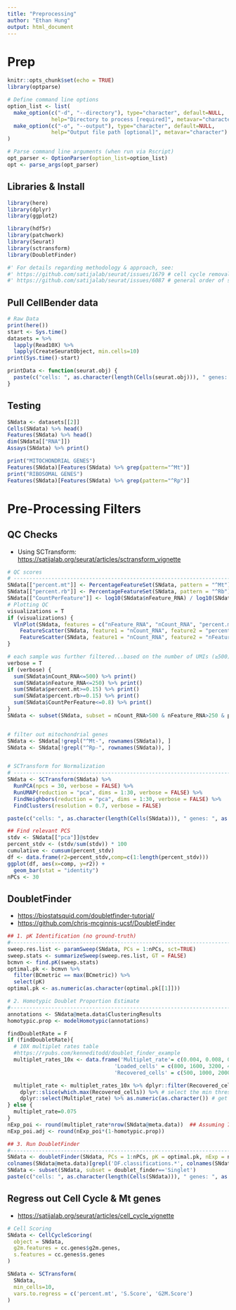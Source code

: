 ```yaml
---
title: "Preprocessing"
author: "Ethan Hung"
output: html_document
---
```


# Prep

```r
knitr::opts_chunk$set(echo = TRUE)
library(optparse)

# Define command line options
option_list <- list(
  make_option(c("-d", "--directory"), type="character", default=NULL, 
              help="Directory to process [required]", metavar="character"),
  make_option(c("-o", "--output"), type="character", default=NULL, 
              help="Output file path [optional]", metavar="character")
)

# Parse command line arguments (when run via Rscript)
opt_parser <- OptionParser(option_list=option_list)
opt <- parse_args(opt_parser)
```

## Libraries & Install

```r
library(here)
library(dplyr)
library(ggplot2)

library(hdf5r)
library(patchwork)
library(Seurat)
library(sctransform)
library(DoubletFinder)

#' For details regarding methodology & approach, see:
#' https://github.com/satijalab/seurat/issues/1679 # cell cycle removal
#' https://github.com/satijalab/seurat/issues/6087 # general order of steps ?
```

## Pull CellBender data

```r
# Raw Data
print(here())
start <- Sys.time()
datasets = %>%
  lapply(Read10X) %>%
  lapply(CreateSeuratObject, min.cells=10)
print(Sys.time()-start)

printData <- function(seurat.obj) {
  paste(c("cells: ", as.character(length(Cells(seurat.obj))), " genes: ", as.character(length(Features(seurat.obj)))), collapse = '')
}
```

## Testing

```r
SNdata <- datasets[[2]]
Cells(SNdata) %>% head()
Features(SNdata) %>% head()
dim(SNdata[["RNA"]])
Assays(SNdata) %>% print()

print("MITOCHONDRIAL GENES")
Features(SNdata)[Features(SNdata) %>% grep(pattern="^Mt")]
print("RIBOSOMAL GENES")
Features(SNdata)[Features(SNdata) %>% grep(pattern="^Rp")]
```

# Pre-Processing Filters

## QC Checks

-   Using SCTransform: <https://satijalab.org/seurat/articles/sctransform_vignette>

```r
# QC scores
# ----------------------------------------------------------------------------
SNdata[["percent.mt"]] <- PercentageFeatureSet(SNdata, pattern = "^Mt")/100
SNdata[["percent.rb"]] <- PercentageFeatureSet(SNdata, pattern = "^Rb")/100
SNdata[["CountPerFeature"]] <- log10(SNdata$nFeature_RNA) / log10(SNdata$nCount_RNA)
# Plotting QC
visualizations = T
if (visualizations) {
  VlnPlot(SNdata, features = c("nFeature_RNA", "nCount_RNA", "percent.mt", "percent.rb"), ncol = 2) +
    FeatureScatter(SNdata, feature1 = "nCount_RNA", feature2 = "percent.mt") +
    FeatureScatter(SNdata, feature1 = "nCount_RNA", feature2 = "nFeature_RNA")
}

# each sample was further filtered...based on the number of UMIs (≥500) and genes (≥250), mitochondrial ratio (<15%), and the number of genes detected per UMI (>0.8)
verbose = T
if (verbose) {
  sum(SNdata$nCount_RNA<=500) %>% print()
  sum(SNdata$nFeature_RNA<=250) %>% print()
  sum(SNdata$percent.mt>=0.15) %>% print()
  sum(SNdata$percent.rb>=0.15) %>% print()
  sum(SNdata$CountPerFeature<=0.8) %>% print()
}
SNdata <- subset(SNdata, subset = nCount_RNA>500 & nFeature_RNA>250 & percent.mt<0.15 & percent.rb<0.15 & CountPerFeature>0.8)


# filter out mitochondrial genes
SNdata <- SNdata[!grepl("^Mt-", rownames(SNdata)), ]
SNdata <- SNdata[!grepl("^Rp-", rownames(SNdata)), ]


# SCTransform for Normalization
# ----------------------------------------------------------------------------
SNdata <- SCTransform(SNdata) %>%
  RunPCA(npcs = 30, verbose = FALSE) %>%
  RunUMAP(reduction = "pca", dims = 1:30, verbose = FALSE) %>%
  FindNeighbors(reduction = "pca", dims = 1:30, verbose = FALSE) %>%
  FindClusters(resolution = 0.7, verbose = FALSE)

paste(c("cells: ", as.character(length(Cells(SNdata))), " genes: ", as.character(length(Features(SNdata)))), collapse = '')

## Find relevant PCS
stdv <- SNdata[["pca"]]@stdev
percent_stdv <- (stdv/sum(stdv)) * 100
cumulative <- cumsum(percent_stdv)
df <- data.frame(r2=percent_stdv,comp=c(1:length(percent_stdv)))
ggplot(df, aes(x=comp, y=r2)) +
  geom_bar(stat = "identity")
nPCs <- 30
```

## DoubletFinder

-   <https://biostatsquid.com/doubletfinder-tutorial/>
-   <https://github.com/chris-mcginnis-ucsf/DoubletFinder>

```r

## 1. pK Identification (no ground-truth)
#----------------------------------------------------------------------------
sweep.res.list <- paramSweep(SNdata, PCs = 1:nPCs, sct=TRUE)
sweep.stats <- summarizeSweep(sweep.res.list, GT = FALSE)
bcmvn <- find.pK(sweep.stats)
optimal.pk <- bcmvn %>% 
  filter(BCmetric == max(BCmetric)) %>%
  select(pK)
optimal.pk <- as.numeric(as.character(optimal.pk[[1]]))

# 2. Homotypic Doublet Proportion Estimate
#----------------------------------------------------------------------------
annotations <- SNdata@meta.data$ClusteringResults
homotypic.prop <- modelHomotypic(annotations)

findDoubletRate = F
if (findDoubletRate){
  # 10X multiplet rates table
  #https://rpubs.com/kenneditodd/doublet_finder_example
  multiplet_rates_10x <- data.frame('Multiplet_rate'= c(0.004, 0.008, 0.0160, 0.023, 0.031, 0.039, 0.046, 0.054, 0.061, 0.069, 0.076),
                                  'Loaded_cells' = c(800, 1600, 3200, 4800, 6400, 8000, 9600, 11200, 12800, 14400, 16000),
                                  'Recovered_cells' = c(500, 1000, 2000, 3000, 4000, 5000, 6000, 7000, 8000, 9000, 10000))

  multiplet_rate <- multiplet_rates_10x %>% dplyr::filter(Recovered_cells < nrow(SNdata@meta.data)) %>% 
    dplyr::slice(which.max(Recovered_cells)) %>% # select the min threshold depending on your number of samples
    dplyr::select(Multiplet_rate) %>% as.numeric(as.character()) # get the expected multiplet rate
} else {
  multiplet_rate=0.075
}
nExp_poi <- round(multiplet_rate*nrow(SNdata@meta.data))  ## Assuming 7.5% doublet formation rate
nExp_poi.adj <- round(nExp_poi*(1-homotypic.prop))

## 3. Run DoubletFinder
#----------------------------------------------------------------------------
SNdata <- doubletFinder(SNdata, PCs = 1:nPCs, pK = optimal.pk, nExp = nExp_poi, reuse.pANN = NULL, sct=TRUE)
colnames(SNdata@meta.data)[grepl('DF.classifications.*', colnames(SNdata@meta.data))] <- "doublet_finder"
SNdata <- subset(SNdata, subset = doublet_finder=='Singlet')
paste(c("cells: ", as.character(length(Cells(SNdata))), " genes: ", as.character(length(Features(SNdata)))), collapse = '') 
```

## Regress out Cell Cycle & Mt genes

-   <https://satijalab.org/seurat/articles/cell_cycle_vignette>

```r
# Cell Scoring
SNdata <- CellCycleScoring(
  object = SNdata,
  g2m.features = cc.genes$g2m.genes,
  s.features = cc.genes$s.genes
)

SNdata <- SCTransform(
  SNdata,
  min_cells=10,
  vars.to.regress = c('percent.mt', 'S.Score', 'G2M.Score')
)
```
